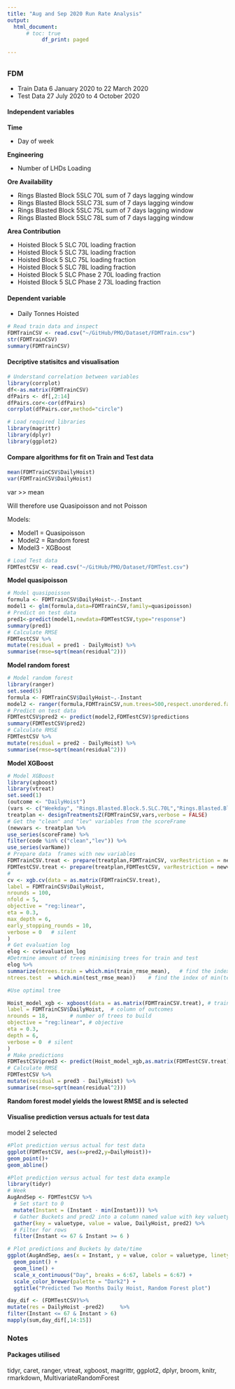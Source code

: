 ```yaml
---
title: "Aug and Sep 2020 Run Rate Analysis"
output:
  html_document:
      # toc: true
           df_print: paged

---
```


## {.tabset}

### FDM

* Train Data 6 January 2020 to 22 March 2020
* Test Data 27 July 2020 to 4 October 2020

#### Independent variables

**Time**

* Day of week

**Engineering**

* Number of LHDs Loading

**Ore Availability**

* Rings Blasted Block 5SLC 70L sum of 7 days lagging window
* Rings Blasted Block 5SLC 73L sum of 7 days lagging window
* Rings Blasted Block 5SLC 75L sum of 7 days lagging window
* Rings Blasted Block 5SLC 78L sum of 7 days lagging window

**Area Contribution**

* Hoisted Block 5 SLC 70L loading fraction
* Hoisted Block 5 SLC 73L loading fraction
* Hoisted Block 5 SLC 75L loading fraction
* Hoisted Block 5 SLC 78L loading fraction
* Hoisted Block 5 SLC Phase 2 70L loading fraction
* Hoisted Block 5 SLC Phase 2 73L loading fraction

#### Dependent variable

* Daily Tonnes Hoisted

```r
# Read train data and inspect 
FDMTrainCSV <- read.csv("~/GitHub/PMO/Dataset/FDMTrain.csv")
str(FDMTrainCSV)
summary(FDMTrainCSV)
```

#### Decriptive statisitcs and visualisation


```r
# Understand correlation between variables
library(corrplot)
df<-as.matrix(FDMTrainCSV)
dfPairs <- df[,2:14]
dfPairs.cor<-cor(dfPairs)
corrplot(dfPairs.cor,method="circle")
```


```r
# Load required libraries
library(magrittr)
library(dplyr)
library(ggplot2)
```


#### Compare algorithms for fit on Train and Test data

```r
mean(FDMTrainCSV$DailyHoist)
var(FDMTrainCSV$DailyHoist)
```

var >> mean 

Will therefore use Quasipoisson and not Poisson

Models:
 
* Model1 = Quasipoisson
* Model2 = Random forest
* Model3 - XGBoost

```r
# Load Test data 
FDMTestCSV <- read.csv("~/GitHub/PMO/Dataset/FDMTest.csv")
```

**Model quasipoisson**

```r
# Model quasipoisson
formula <- FDMTrainCSV$DailyHoist~.-Instant
model1 <- glm(formula,data=FDMTrainCSV,family=quasipoisson)
# Predict on test data
pred1<-predict(model1,newdata=FDMTestCSV,type="response")
summary(pred1)
# Calculate RMSE
FDMTestCSV %>%
mutate(residual = pred1 - DailyHoist) %>%
summarise(rmse=sqrt(mean(residual^2)))
```

**Model random forest**

```r
# Model random forest
library(ranger)
set.seed(5)
formula <- FDMTrainCSV$DailyHoist~.-Instant
model2 <- ranger(formula,FDMTrainCSV,num.trees=500,respect.unordered.factors = "order")
# Predict on test data
FDMTestCSV$pred2 <- predict(model2,FDMTestCSV)$predictions
summary(FDMTestCSV$pred2)
# Calculate RMSE
FDMTestCSV %>%
mutate(residual = pred2 - DailyHoist) %>%
summarise(rmse=sqrt(mean(residual^2)))
```

**Model XGBoost**

```r
# Model XGBoost
library(xgboost)
library(vtreat)
set.seed(1)
(outcome <- "DailyHoist")
(vars <- c("Weekday", "Rings.Blasted.Block.5.SLC.70L","Rings.Blasted.Block.5.SLC.73L","Rings.Blasted.Block.5.SLC.75L","Rings.Blasted.Block.5.SLC.78L","Hoisted.BLOCK.5.SLC.70L","Hoisted.BLOCK.5.SLC.73L","Hoisted.BLOCK.5.SLC.75L","Hoisted.BLOCK.5.SLC.78L","Hoisted.BLOCK.5.Phase.2.SLC.70L","Hoisted.BLOCK.5.Phase.2.SLC.73L","Distinct.LHDs" ))
treatplan <- designTreatmentsZ(FDMTrainCSV,vars,verbose = FALSE)
# Get the "clean" and "lev" variables from the scoreFrame
(newvars <- treatplan %>%
use_series(scoreFrame) %>%
filter(code %in% c("clean","lev")) %>%
use_series(varName))
# Prepare data  frames with new variables
FDMTrainCSV.treat <- prepare(treatplan,FDMTrainCSV, varRestriction = newvars)
FDMTestCSV.treat <- prepare(treatplan,FDMTestCSV, varRestriction = newvars)
#
cv <- xgb.cv(data = as.matrix(FDMTrainCSV.treat),
label = FDMTrainCSV$DailyHoist,
nrounds = 100,
nfold = 5,
objective = "reg:linear",
eta = 0.3,
max_depth = 6,
early_stopping_rounds = 10,
verbose = 0   # silent
)
# Get evaluation log
elog <- cv$evaluation_log
#Detrmine amount of trees minimising trees for train and test
elog %>%
summarize(ntrees.train = which.min(train_rmse_mean),   # find the index of min(train_rmse_mean)
ntrees.test  = which.min(test_rmse_mean))    # find the index of min(test_rmse_mean)
```
```r
#Use optimal tree

Hoist_model_xgb <- xgboost(data = as.matrix(FDMTrainCSV.treat), # training data as matrix
label = FDMTrainCSV$DailyHoist,  # column of outcomes
nrounds = 18,       # number of trees to build
objective = "reg:linear", # objective
eta = 0.3,
depth = 6,
verbose = 0  # silent
)
# Make predictions
FDMTestCSV$pred3 <- predict(Hoist_model_xgb,as.matrix(FDMTestCSV.treat))
# Calculate RMSE
FDMTestCSV %>%
mutate(residual = pred3 - DailyHoist) %>%
summarise(rmse=sqrt(mean(residual^2)))

```



**Random forest model yields the lowest RMSE and is selected**


#### Visualise prediction versus actuals for test data

model 2 selected

```r
#Plot prediction versus actual for test data
ggplot(FDMTestCSV, aes(x=pred2,y=DailyHoist))+
geom_point()+
geom_abline()
```



```r
#Plot prediction versus actual for test data example
library(tidyr)
# Week
AugAndSep <- FDMTestCSV %>% 
  # Set start to 0
  mutate(Instant = (Instant - min(Instant))) %>% 
  # Gather Buckets and pred2 into a column named value with key valuetype
  gather(key = valuetype, value = value, DailyHoist, pred2) %>%
  # Filter for rows 
  filter(Instant <= 67 & Instant >= 6 ) 

# Plot predictions and Buckets by date/time 
ggplot(AugAndSep, aes(x = Instant, y = value, color = valuetype, linetype = valuetype)) + 
  geom_point() + 
  geom_line() + 
  scale_x_continuous("Day", breaks = 6:67, labels = 6:67) + 
  scale_color_brewer(palette = "Dark2") + 
  ggtitle("Predicted Two Months Daily Hoist, Random Forest plot")


```


```r
day_dif <- (FDMTestCSV)%>%
mutate(res = DailyHoist -pred2)     %>% 
filter(Instant <= 67 & Instant > 6)
mapply(sum,day_dif[,14:15]) 

```


### Notes


#### Packages utilised

tidyr, caret, ranger, vtreat, xgboost, magrittr, ggplot2, dplyr, broom, knitr, rmarkdown, MultivariateRandomForest